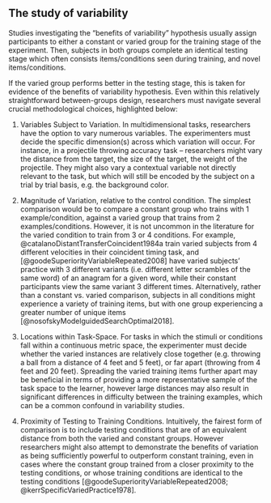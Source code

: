 



## The study of variability

Studies investigating the "benefits of variability" hypothesis usually assign participants to either a constant or varied group for the training stage of the experiment. Then, subjects in both groups complete an identical testing stage which often consists items/conditions seen during training, and novel items/conditions. 

If the varied group performs better in the testing stage, this is taken for evidence of the benefits of variability hypothesis. Even within this relatively straightforward between-groups design, researchers must navigate several crucial methodological choices, highlighted below:

1)  Variables Subject to Variation. In multidimensional tasks, researchers have the option to vary numerous variables. The experimenters must decide the specific dimension(s) across which variation will occur. For instance, in a projectile throwing accuracy task -- researchers might vary the distance from the target, the size of the target, the weight of the projectile. They might also vary a contextual variable not directly relevant to the task, but which will still be encoded by the subject on a trial by trial basis, e.g. the background color.

2)  Magnitude of Variation, relative to the control condition. The simplest comparison would be to compare a constant group who trains with 1 example/condition, against a varied group that trains from 2 examples/conditions. However, it is not uncommon in the literature for the varied condition to train from 3 or 4 conditions. For example, @catalanoDistantTransferCoincident1984a train varied subjects from 4 different velocities in their coincident timing task, and [@goodeSuperiorityVariableRepeated2008] have varied subjects' practice with 3 different variants (i.e. different letter scrambles of the same word) of an anagram for a given word, while their constant participants view the same variant 3 different times. Alternatively, rather than a constant vs. varied comparison, subjects in all conditions might experience a variety of training items, but with one group experiencing a greater number of unique items [@nosofskyModelguidedSearchOptimal2018].

3)  Locations within Task-Space. For tasks in which the stimuli or conditions fall within a continuous metric space, the experimenter must decide whether the varied instances are relatively close together (e.g. throwing a ball from a distance of 4 feet and 5 feet), or far apart (throwing from 4 feet and 20 feet). Spreading the varied training items further apart may be beneficial in terms of providing a more representative sample of the task space to the learner, however large distances may also result in significant differences in difficulty between the training examples, which can be a common confound in variability studies.

4)  Proximity of Testing to Training Conditions. Intuitively, the fairest form of comparison is to include testing conditions that are of an equivalent distance from both the varied and constant groups. However researchers might also attempt to demonstrate the benefits of variation as being sufficiently powerful to outperform constant training, even in cases where the constant group trained from a closer proximity to the testing conditions, or whose training conditions are identical to the testing conditions [@goodeSuperiorityVariableRepeated2008; @kerrSpecificVariedPractice1978].